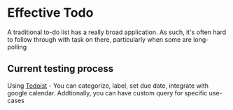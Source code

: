 # Effective Todo

A traditional to-do list has a really broad application.
As such, it's often hard to follow through with task on there, particularly when some are long-polling 

## Current testing process

Using [Todoist](https://todoist.com/app/today) - You can categorize, label, set due date, integrate with google calendar. Addtionally, you can have custom query for specific use-cases
